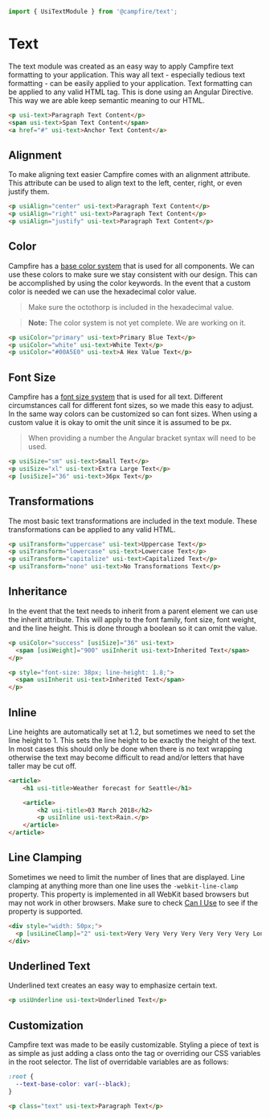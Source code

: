 ```ts
import { UsiTextModule } from '@campfire/text';
```

# Text
The text module was created as an easy way to apply Campfire text formatting to your application. This way all text -
especially tedious text formatting - can be easily applied to your application. Text formatting can be applied to any
valid HTML tag. This is done using an Angular Directive. This way we are able keep semantic meaning to our HTML.

```html
<p usi-text>Paragraph Text Content</p>
<span usi-text>Span Text Content</span>
<a href="#" usi-text>Anchor Text Content</a>
```

## Alignment
To make aligning text easier Campfire comes with an alignment attribute. This attribute can be used to align text
to the left, center, right, or even justify them.

```html
<p usiAlign="center" usi-text>Paragraph Text Content</p>
<p usiAlign="right" usi-text>Paragraph Text Content</p>
<p usiAlign="justify" usi-text>Paragraph Text Content</p>
```

## Color
Campfire has a [base color system](https://ux.ungerboeck.com/?path=/story/design-colors--page) that is used for all
components. We can use these colors to make sure we stay consistent with our design. This can be accomplished by using
the color keywords. In the event that a custom color is needed we can use the hexadecimal color value.

> Make sure the octothorp is included in the hexadecimal value.

> **Note:** The color system is not yet complete. We are working on it.

```html
<p usiColor="primary" usi-text>Primary Blue Text</p>
<p usiColor="white" usi-text>White Text</p>
<p usiColor="#00A5E0" usi-text>A Hex Value Text</p>
```

## Font Size
Campfire has a [font size system](https://ux.ungerboeck.com/?path=/story/design-typography--page) that is used for all
text. Different circumstances call for different font sizes, so we made this easy to adjust. In the same way colors can
be customized so can font sizes. When using a custom value it is okay to omit the unit since it is assumed to be px.

> When providing a number the Angular bracket syntax will need to be used.

```html
<p usiSize="sm" usi-text>Small Text</p>
<p usiSize="xl" usi-text>Extra Large Text</p>
<p [usiSize]="36" usi-text>36px Text</p>
```

## Transformations
The most basic text transformations are included in the text module. These transformations can be applied to any valid
HTML.

```html
<p usiTransform="uppercase" usi-text>Uppercase Text</p>
<p usiTransform="lowercase" usi-text>Lowercase Text</p>
<p usiTransform="capitalize" usi-text>Capitalized Text</p>
<p usiTransform="none" usi-text>No Transformations Text</p>
```

## Inheritance
In the event that the text needs to inherit from a parent element we can use the inherit attribute. This will apply to
the font family, font size, font weight, and the line height. This is done through a boolean so it can omit the value.

```html
<p usiColor="success" [usiSize]="36" usi-text>
  <span [usiWeight]="900" usiInherit usi-text>Inherited Text</span>
</p>

<p style="font-size: 38px; line-height: 1.8;">
  <span usiInherit usi-text>Inherited Text</span>
</p>
```

## Inline
Line heights are automatically set at 1.2, but sometimes we need to set the line height to 1. This sets the line height
to be exactly the height of the text. In most cases this should only be done when there is no text wrapping otherwise the
text may become difficult to read and/or letters that have taller may be cut off.

```html
<article>
    <h1 usi-title>Weather forecast for Seattle</h1>

    <article>
        <h2 usi-title>03 March 2018</h2>
        <p usiInline usi-text>Rain.</p>
    </article>
</article>
```

## Line Clamping
Sometimes we need to limit the number of lines that are displayed. Line clamping at anything more than one line uses the
`-webkit-line-clamp` property. This property is implemented in all WebKit based browsers but may not work in other browsers.
Make sure to check [Can I Use](https://caniuse.com/mdn-css_properties_-webkit-line-clamp) to see if the property is supported.

```html
<div style="width: 50px;">
  <p [usiLineClamp]="2" usi-text>Very Very Very Very Very Very Very Long Text</p>
</div>
```

## Underlined Text
Underlined text creates an easy way to emphasize certain text.

```html
<p usiUnderline usi-text>Underlined Text</p>
```

## Customization
Campfire text was made to be easily customizable. Styling a piece of text is as simple as just adding a class onto the
tag or overriding our CSS variables in the root selector. The list of overridable variables are as follows:

```css
:root {
  --text-base-color: var(--black);
}
```

```html
<p class="text" usi-text>Paragraph Text</p>
```
















